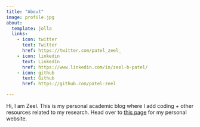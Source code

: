 ```yaml
---
title: "About"
image: profile.jpg
about:
  template: jolla
  links:
    - icon: twitter
      text: Twitter
      href: https://twitter.com/patel_zeel_
    - icon: linkedin
      text: LinkedIn
      href: https://www.linkedin.com/in/zeel-b-patel/
    - icon: github
      text: Github
      href: https://github.com/patel-zeel

---
```


Hi, I am Zeel. This is my personal academic blog where I add coding + other resources related to my research. Head over to [this page](http://patel-zeel.github.io/) for my personal website.
